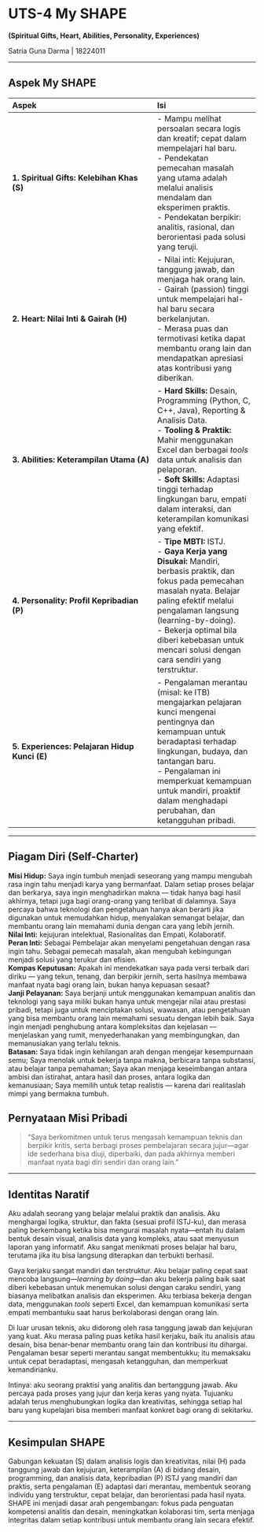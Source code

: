 # UTS-4 My SHAPE
__(Spiritual Gifts, Heart, Abilities, Personality, Experiences)__

Satria Guna Darma |
18224011

---  

## Aspek My SHAPE
| Aspek | Isi |
|:------|:----|
| **1. Spiritual Gifts: Kelebihan Khas (S)** | - Mampu melihat persoalan secara logis dan kreatif; cepat dalam mempelajari hal baru. <br> - Pendekatan pemecahan masalah yang utama adalah melalui analisis mendalam dan eksperimen praktis. <br> - Pendekatan berpikir: analitis, rasional, dan berorientasi pada solusi yang teruji. |
| **2. Heart: Nilai Inti & Gairah (H)** | - Nilai inti: Kejujuran, tanggung jawab, dan menjaga hak orang lain. <br> - Gairah (passion) tinggi untuk mempelajari hal-hal baru secara berkelanjutan. <br> - Merasa puas dan termotivasi ketika dapat membantu orang lain dan mendapatkan apresiasi atas kontribusi yang diberikan. |
| **3. Abilities: Keterampilan Utama (A)** | - **Hard Skills:** Desain, Programming (Python, C, C++, Java), Reporting & Analisis Data. <br> - **Tooling & Praktik:** Mahir menggunakan Excel dan berbagai *tools* data untuk analisis dan pelaporan. <br> - **Soft Skills:** Adaptasi tinggi terhadap lingkungan baru, empati dalam interaksi, dan keterampilan komunikasi yang efektif. |
| **4. Personality: Profil Kepribadian (P)** | - **Tipe MBTI:** ISTJ. <br> - **Gaya Kerja yang Disukai:** Mandiri, berbasis praktik, dan fokus pada pemecahan masalah nyata. Belajar paling efektif melalui pengalaman langsung (learning-by-doing). <br> - Bekerja optimal bila diberi kebebasan untuk mencari solusi dengan cara sendiri yang terstruktur. |
| **5. Experiences: Pelajaran Hidup Kunci (E)** | - Pengalaman merantau (misal: ke ITB) mengajarkan pelajaran kunci mengenai pentingnya dan kemampuan untuk beradaptasi terhadap lingkungan, budaya, dan tantangan baru. <br> - Pengalaman ini memperkuat kemampuan untuk mandiri, proaktif dalam menghadapi perubahan, dan ketangguhan pribadi. |

---

## Piagam Diri (Self-Charter)
**Misi Hidup:** Saya ingin tumbuh menjadi seseorang yang mampu mengubah rasa ingin tahu menjadi karya yang bermanfaat. Dalam setiap proses belajar dan berkarya, saya ingin menghadirkan makna — tidak hanya bagi hasil akhirnya, tetapi juga bagi orang-orang yang terlibat di dalamnya. Saya percaya bahwa teknologi dan pengetahuan hanya akan berarti jika digunakan untuk memudahkan hidup, menyalakan semangat belajar, dan membantu orang lain memahami dunia dengan cara yang lebih jernih.    
**Nilai Inti:** kejujuran intelektual, Rasionalitas dan Empati, Kolaboratif.   
**Peran Inti:** Sebagai Pembelajar akan menyelami pengetahuan dengan rasa ingin tahu. Sebagai pemecah masalah, akan mengubah kebingungan menjadi solusi yang terukur dan efisien.  
**Kompas Keputusan:** Apakah ini mendekatkan saya pada versi terbaik dari diriku — yang tekun, tenang, dan berpikir jernih, serta hasilnya membawa manfaat nyata bagi orang lain, bukan hanya kepuasan sesaat?   
**Janji Pelayanan:**   Saya berjanji untuk menggunakan kemampuan analitis dan teknologi yang saya miliki bukan hanya untuk mengejar nilai atau prestasi pribadi, tetapi juga untuk menciptakan solusi, wawasan, atau pengetahuan yang bisa membantu orang lain memahami sesuatu dengan lebih baik.
Saya ingin menjadi penghubung antara kompleksitas dan kejelasan — menjelaskan yang rumit, menyederhanakan yang membingungkan, dan memanusiakan yang terlalu teknis.  
**Batasan:**  Saya tidak ingin kehilangan arah dengan mengejar kesempurnaan semu;
Saya menolak untuk bekerja tanpa makna, berbicara tanpa substansi, atau belajar tanpa pemahaman;
Saya akan menjaga keseimbangan antara ambisi dan istirahat, antara hasil dan proses, antara logika dan kemanusiaan;
Saya memilih untuk tetap realistis — karena dari realitaslah mimpi yang bermakna tumbuh.

## Pernyataan Misi Pribadi

> “Saya berkomitmen untuk terus mengasah kemampuan teknis dan berpikir kritis, serta berbagi proses pembelajaran secara jujur—agar ide sederhana bisa diuji, diperbaiki, dan pada akhirnya memberi manfaat nyata bagi diri sendiri dan orang lain.”

---

## Identitas Naratif

Aku adalah seorang yang belajar melalui praktik dan analisis. Aku menghargai logika, struktur, dan fakta (sesuai profil ISTJ-ku), dan merasa paling berkembang ketika bisa mengurai masalah nyata—entah itu dalam bentuk desain visual, analisis data yang kompleks, atau saat menyusun laporan yang informatif. Aku sangat menikmati proses belajar hal baru, terutama jika itu bisa langsung diterapkan dan terbukti berhasil.

Gaya kerjaku sangat mandiri dan terstruktur. Aku belajar paling cepat saat mencoba langsung—*learning by doing*—dan aku bekerja paling baik saat diberi kebebasan untuk menemukan solusi dengan caraku sendiri, yang biasanya melibatkan analisis dan eksperimen. Aku terbiasa bekerja dengan data, menggunakan *tools* seperti Excel, dan kemampuan komunikasi serta empati membantuku saat harus berkolaborasi dengan orang lain.

Di luar urusan teknis, aku didorong oleh rasa tanggung jawab dan kejujuran yang kuat. Aku merasa paling puas ketika hasil kerjaku, baik itu analisis atau desain, bisa benar-benar membantu orang lain dan kontribusi itu dihargai. Pengalaman besar seperti merantau sangat membentukku; itu memaksaku untuk cepat beradaptasi, mengasah ketangguhan, dan memperkuat kemandirianku.

Intinya: aku seorang praktisi yang analitis dan bertanggung jawab. Aku percaya pada proses yang jujur dan kerja keras yang nyata. Tujuanku adalah terus menghubungkan logika dan kreativitas, sehingga setiap hal baru yang kupelajari bisa memberi manfaat konkret bagi orang di sekitarku.

---

## Kesimpulan SHAPE

Gabungan kekuatan (S) dalam analisis logis dan kreativitas, nilai (H) pada tanggung jawab dan kejujuran, keterampilan (A) di bidang desain, programming, dan analisis data, kepribadian (P) ISTJ yang mandiri dan praktis, serta pengalaman (E) adaptasi dari merantau, membentuk seorang individu yang terstruktur, cepat belajar, dan berorientasi pada hasil nyata. SHAPE ini menjadi dasar arah pengembangan: fokus pada penguatan kompetensi analitis dan desain, meningkatkan kolaborasi tim, serta menjaga integritas dalam setiap kontribusi untuk membantu orang lain secara efektif.